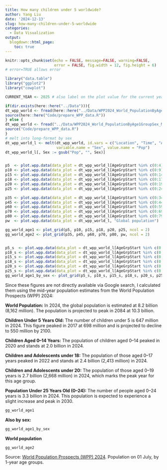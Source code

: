 ```yaml
---
title: How many children under 5 worldwide?
author: Yang Liu
date: '2024-12-13'
slug: how-many-children-under-5-worldwide
categories:
  - Data Visualization
output:
  blogdown::html_page:
    toc: true
---
```


```r
knitr::opts_chunk$set(echo = FALSE, message=FALSE, warning=FALSE,
                      error = FALSE, fig.width = 12, fig.height = 6)
# error=TRUE allows error
```

```r
library("data.table")
library("ggplot2")
library("cowplot")

CURRENT_YEAR <- 2025 # also label on the plot value for the current year

if(dir.exists(here::here("../Data"))){
dt_wpp_world <- fread(here::here("../Data/WPP2024_World_PopulationByAge1GroupSex_Medium.csv"))
source(here::here("Code/prepare_WPP_data.R"))
} else {
dt_wpp_world <- fread("../Data/WPP2024_World_PopulationByAge1GroupSex_Medium.csv")
source("Code/prepare_WPP_data.R")
}
# melt into long-format by sex
dt_wpp_world_l <- melt(dt_wpp_world, id.vars = c("Location", "Time", "AgeGrp", "AgeGrpStart"), 
                       variable.name = "Sex", value.name = "Pop")
dt_wpp_world_l[, Sex := gsub("Pop", "", Sex)]


p5  <- plot.wpp.data(data_plot = dt_wpp_world_l[AgeGrpStart %in% c(0:4)],  "Global Population of Children Under Age 5 ")
p10 <- plot.wpp.data(data_plot = dt_wpp_world_l[AgeGrpStart %in% c(0:9)], "Global population of children under 10 years old")
p15 <- plot.wpp.data(data_plot = dt_wpp_world_l[AgeGrpStart %in% c(0:14)], "Global population of children under 15 years old")
p18 <- plot.wpp.data(data_plot = dt_wpp_world_l[AgeGrpStart %in% c(0:17)], "Global population of children under 18 years old")
p20 <- plot.wpp.data(data_plot = dt_wpp_world_l[AgeGrpStart %in% c(0:19)], "Global population of children under 20 years old")
p25 <- plot.wpp.data(data_plot = dt_wpp_world_l[AgeGrpStart %in% c(0:24)], "Global population under 25 years old")

p35 <- plot.wpp.data(data_plot = dt_wpp_world_l[AgeGrpStart %in% c(0:34)], "Global population under 35 years old")
p45 <- plot.wpp.data(data_plot = dt_wpp_world_l[AgeGrpStart %in% c(0:44)], "Global population under 45 years old")
p60 <- plot.wpp.data(data_plot = dt_wpp_world_l[AgeGrpStart %in% c(0:59)], "Global population under 60 years old")
p70 <- plot.wpp.data(data_plot = dt_wpp_world_l[AgeGrpStart %in% c(0:69)], "Global population under 70 years old")
p80 <- plot.wpp.data(data_plot = dt_wpp_world_l[AgeGrpStart %in% c(0:79)], "Global population under 80 years old")
pw  <- plot.wpp.data(data_plot = dt_wpp_world_l, "Global population")

gg_world_age1 <- plot_grid(p5, p10, p15, p18, p20, p25, ncol = 2)
gg_world_age2 <- plot_grid(p35, p45, p60, p70, p80, pw, ncol = 2)


p5_s  <- plot.wpp.data(data_plot = dt_wpp_world_l[AgeGrpStart %in% c(0:4)],  "Global Population of Children Under Age 5 ", by_sex = TRUE)
p10_s <- plot.wpp.data(data_plot = dt_wpp_world_l[AgeGrpStart %in% c(0:9)], "Global population of children under 10 years old", by_sex = TRUE)
p15_s <- plot.wpp.data(data_plot = dt_wpp_world_l[AgeGrpStart %in% c(0:14)], "Global population of children under 15 years old", by_sex = TRUE)
p18_s <- plot.wpp.data(data_plot = dt_wpp_world_l[AgeGrpStart %in% c(0:17)], "Global population of children under 18 years old", by_sex = TRUE)
p20_s <- plot.wpp.data(data_plot = dt_wpp_world_l[AgeGrpStart %in% c(0:19)], "Global population of children under 20 years old", by_sex = TRUE)
p25_s <- plot.wpp.data(data_plot = dt_wpp_world_l[AgeGrpStart %in% c(0:24)], "Global population under 25 years old", by_sex = TRUE)
gg_world_age1_by_sex <- plot_grid(p5_s, p10_s, p15_s, p18_s, p20_s, p25_s, ncol = 2)

```

Since these figures are not directly available via Google search, I calculated them using the mid-year population estimates from the World Population Prospects (WPP) 2024: 

**World Population:** In 2024, the global population is estimated at 8.2 billion (8,162 million). The population is projected to peak in 2084 at 10.3 billion.

**Children Under 5 Years Old:** The number of children under 5 is 647 million in 2024. This figure peaked in 2017 at 698 million and is projected to decline to 550 million by 2100.

**Children Aged 0–14 Years:** The population of children aged 0–14 peaked in 2020 and stands at 2.0 billion in 2024.
  
**Children and Adolescents under 18:** The population of those aged 0–17 years peaked in 2022 and stands at 2.4 billion (2,413 million) in 2024.  
  
**Children and Adolescents under 20:** The population of those aged 0–19 years is 2.7 billion (2,668 million) in 2024, which marks the peak year for this age group.

**Population Under 25 Years Old (0–24):** The number of people aged 0–24 years is 3.3 billion in 2024. This population is expected to experience a slight increase and peak in 2030.

```r
gg_world_age1

```

**Also by sex:  **

```r
gg_world_age1_by_sex 

```


**World population**  

```r
gg_world_age2

```

Source: [World Population Prospects (WPP) 2024](https://population.un.org/wpp/downloads?folder=Standard%20Projections&group=CSV%20format). Population on 01 July, by 1-year age groups.
